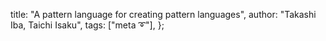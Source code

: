   title: "A pattern language for creating pattern languages",
  author: "Takashi Iba, Taichi Isaku",
  tags: ["meta ➰"],
};

